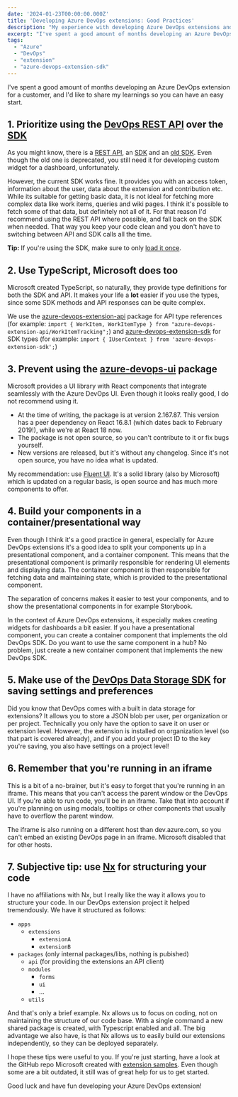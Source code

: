 ```yaml
---
date: '2024-01-23T00:00:00.000Z'
title: 'Developing Azure DevOps extensions: Good Practices'
description: "My experience with developing Azure DevOps extensions and the learnings I'd like to share"
excerpt: "I've spent a good amount of months developing an Azure DevOps extension for a customer, and I'd like to share my learnings so you can have an easy start."
tags:
  - "Azure"
  - "DevOps"
  - "extension"
  - "azure-devops-extension-sdk"
---
```


I've spent a good amount of months developing an Azure DevOps extension for a customer, and I'd like to share my learnings so you can have an easy start. 

## 1. Prioritize using the <a href="https://learn.microsoft.com/en-us/rest/api/azure/devops" target="_blank" rel="noopener noreferrer">DevOps REST API</a> over the <a href="https://www.npmjs.com/package/azure-devops-extension-sdk" target="_blank" rel="noopener noreferrer">SDK</a>
As you might know, there is a <a href="https://learn.microsoft.com/en-us/rest/api/azure/devops" target="_blank" rel="noopener noreferrer">REST API</a>, an <a href="https://www.npmjs.com/package/azure-devops-extension-sdk" target="_blank" rel="noopener noreferrer">SDK</a> and an <a href="https://www.npmjs.com/package/vss-web-extension-sdk" target="_blank" rel="noopener noreferrer">old SDK</a>. Even though the old one is deprecated, you still need it for developing custom widget for a dashboard, unfortunately.

However, the current SDK works fine. It provides you with an access token, information about the user, data about the extension and contribution etc. While its suitable for getting basic data, it is not ideal for fetching more complex data like work items, queries and wiki pages. I think it's possible to fetch some of that data, but definitely not all of it. 
For that reason I'd recommend using the REST API where possible, and fall back on the SDK when needed. That way you keep your code clean and you don't have to switching between API and SDK calls all the time.

**Tip:** If you're using the SDK, make sure to only <a href="/posts/azure-devops-extension-sdk-fix-already-loaded">load it once</a>.

## 2. Use TypeScript, Microsoft does too
Microsoft created TypeScript, so naturally, they provide type definitions for both the SDK and API. It makes your life a **lot** easier if you use the types, since some SDK methods and API responses can be quite complex.

We use the <a href="https://www.npmjs.com/package/azure-devops-extension-api" target="_blank" rel="noopener noreferrer">azure-devops-extension-api</a> package for API type references (for example: `import { WorkItem, WorkItemType } from "azure-devops-extension-api/WorkItemTracking";`) and <a href="https://www.npmjs.com/package/azure-devops-extension-sdk" target="_blank" rel="noopener noreferrer">azure-devops-extension-sdk</a> for SDK types (for example: `import { IUserContext } from 'azure-devops-extension-sdk';`)

## 3. Prevent using the <a href="https://www.npmjs.com/package/azure-devops-ui" target="_blank" rel="noopener noreferrer">azure-devops-ui</a> package
Microsoft provides a UI library with React components that integrate seamlessly with the Azure DevOps UI. Even though it looks really good, I do not recommend using it. 

- At the time of writing, the package is at version 2.167.87. This version has a peer dependency on React 16.8.1 (which dates back to February 2019!), while we're at React 18 now.
- The package is not open source, so you can't contribute to it or fix bugs yourself.
- New versions are released, but it's without any changelog. Since it's not open source, you have no idea what is updated.

My recommendation: use <a href="https://react.fluentui.dev/" target="_blank" rel="noopener noreferrer">Fluent UI</a>. It's a solid library (also by Microsoft) which is updated on a regular basis, is open source and has much more components to offer. 

## 4. Build your components in a container/presentational way
Even though I think it's a good practice in general, especially for Azure DevOps extensions it's a good idea to split your components up in a presentational component, and a container component. 
This means that the presentational component is primarily responsible for rendering UI elements and displaying data. The container component is then responsible for fetching data and maintaining state, which is provided to the presentational component. 

The separation of concerns makes it easier to test your components, and to show the presentational components in for example Storybook. 

In the context of Azure DevOps extensions, it especially makes creating widgets for dashboards a bit easier. If you have a presentational component, you can create a container component that implements the old DevOps SDK. 
Do you want to use the same component in a hub? No problem, just create a new container component that implements the new DevOps SDK.

## 5. Make use of the <a href="https://learn.microsoft.com/en-us/azure/devops/extend/develop/data-storage?view=azure-devops#update-a-document" target="_blank" rel="noopener noreferrer">DevOps Data Storage SDK</a> for saving settings and preferences
Did you know that DevOps comes with a built in data storage for extensions? It allows you to store a JSON blob per user, per organization or per project. 
Technically you only have the option to save it on user or extension level. However, the extension is installed on organization level (so that part is covered already), and if you add your project ID to the key you're saving, you also have settings on a project level!

## 6. Remember that you're running in an iframe
This is a bit of a no-brainer, but it's easy to forget that you're running in an iframe. This means that you can't access the parent window or the DevOps UI. If you're able to run code, you'll be in an iframe. Take that into account if you're planning on using modals, tooltips or other components that usually have to overflow the parent window.

The iframe is also running on a different host than dev.azure.com, so you can't embed an existing DevOps page in an iframe. Microsoft disabled that for other hosts. 

## 7. Subjective tip: use <a href="https://nx.dev/" target="_blank" rel="noopener noreferrer">Nx</a> for structuring your code
I have no affiliations with Nx, but I really like the way it allows you to structure your code. In our DevOps extension project it helped tremendously. We have it structured as follows:
- `apps`
  - `extensions`
    - `extensionA`
    - `extensionB`
- `packages` (only internal packages/libs, nothing is pubished)
  - `api` (for providing the extensions an API client)
  - `modules`
    - `forms`
    - `ui`
    - ...
  - `utils`

And that's only a brief example. Nx allows us to focus on coding, not on maintaining the structure of our code base. With a single command a new shared package is created, with Typescript enabled and all. The big advantage we also have, is that Nx allows us to easily build our extensions independently, so they can be deployed separately. 

I hope these tips were useful to you. If you're just starting, have a look at the GitHub repo Microsoft created with <a href="https://github.com/microsoft/azure-devops-extension-sample" target="_blank" rel="noopener noreferrer">extension samples</a>. Even though some are a bit outdated, it still was of great help for us to get started. 

Good luck and have fun developing your Azure DevOps extension!